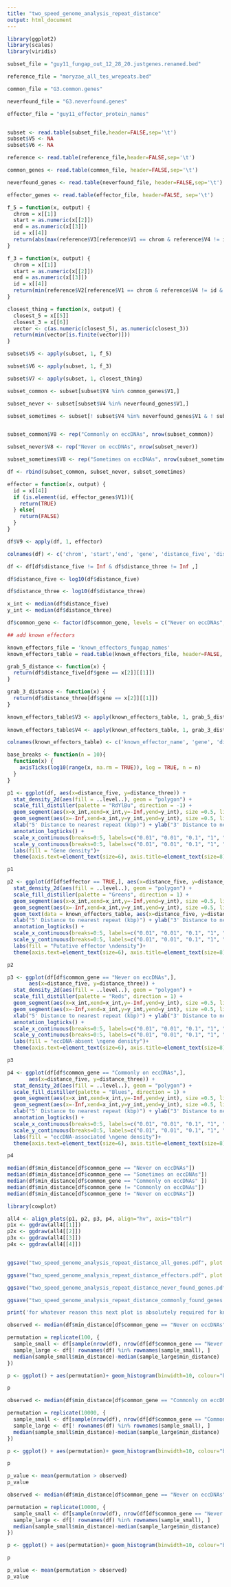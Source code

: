 ```yaml
---
title: "two_speed_genome_analysis_repeat_distance"
output: html_document
---
```



```r
library(ggplot2)
library(scales)
library(viridis)

subset_file = "guy11_fungap_out_12_28_20.justgenes.renamed.bed"

reference_file = "moryzae_all_tes_wrepeats.bed"

common_file = "G3.common.genes"

neverfound_file = "G3.neverfound.genes"

effector_file = "guy11_effector_protein_names"


subset <- read.table(subset_file,header=FALSE,sep='\t')
subset$V5 <- NA
subset$V6 <- NA

reference <- read.table(reference_file,header=FALSE,sep='\t')

common_genes <- read.table(common_file, header=FALSE,sep='\t')

neverfound_genes <- read.table(neverfound_file, header=FALSE,sep='\t')

effector_genes <- read.table(effector_file, header=FALSE, sep='\t')

```

```r
f_5 = function(x, output) {
  chrom = x[[1]]
  start = as.numeric(x[[2]])
  end = as.numeric(x[[3]])
  id = x[[4]]
  return(abs(max(reference$V3[reference$V1 == chrom & reference$V4 != id & reference$V3 <= start] - start)))
}

f_3 = function(x, output) {
  chrom = x[[1]]
  start = as.numeric(x[[2]])
  end = as.numeric(x[[3]])
  id = x[[4]]
  return(min(reference$V2[reference$V1 == chrom & reference$V4 != id & reference$V2 >= end] - end))
}

closest_thing = function(x, output) {
  closest_5 = x[[5]]
  closest_3 = x[[6]]
  vector <- c(as.numeric(closest_5), as.numeric(closest_3))
  return(min(vector[is.finite(vector)]))
}
```

```r
subset$V5 <- apply(subset, 1, f_5)

subset$V6 <- apply(subset, 1, f_3)

subset$V7 <- apply(subset, 1, closest_thing)

subset_common <- subset[subset$V4 %in% common_genes$V1,]

subset_never <- subset[subset$V4 %in% neverfound_genes$V1,]

subset_sometimes <- subset[! subset$V4 %in% neverfound_genes$V1 & ! subset$V4 %in% common_genes$V1 ,]


subset_common$V8 <- rep("Commonly on eccDNAs", nrow(subset_common))

subset_never$V8 <- rep("Never on eccDNAs", nrow(subset_never))

subset_sometimes$V8 <- rep("Sometimes on eccDNAs", nrow(subset_sometimes))

df <- rbind(subset_common, subset_never, subset_sometimes)

effector = function(x, output) {
  id = x[[4]]
  if (is.element(id, effector_genes$V1)){
    return(TRUE)
  } else{
    return(FALSE)
  }
}

df$V9 <- apply(df, 1, effector)

colnames(df) <- c('chrom', 'start','end', 'gene', 'distance_five', 'distance_three', 'min_distance', 'common_gene', 'effector')

df <- df[df$distance_five != Inf & df$distance_three != Inf ,]

df$distance_five <- log10(df$distance_five)

df$distance_three <- log10(df$distance_three)

x_int <- median(df$distance_five)
y_int <- median(df$distance_three)

df$common_gene <- factor(df$common_gene, levels = c("Never on eccDNAs","Sometimes on eccDNAs",  "Commonly on eccDNAs"))

```
```r
## add known effectors

known_effectors_file = 'known_effectors_fungap_names'
known_effectors_table = read.table(known_effectors_file, header=FALSE, sep='\t')

grab_5_distance <- function(x) {
  return(df$distance_five[df$gene == x[2]][[1]])
}

grab_3_distance <- function(x) {
  return(df$distance_three[df$gene == x[2]][[1]])
}

known_effectors_table$V3 <- apply(known_effectors_table, 1, grab_5_distance)
  
known_effectors_table$V4 <- apply(known_effectors_table, 1, grab_3_distance)

colnames(known_effectors_table) <- c('known_effector_name', 'gene', 'distance_five', 'distance_three')


```




```r
base_breaks <- function(n = 10){
  function(x) {
    axisTicks(log10(range(x, na.rm = TRUE)), log = TRUE, n = n)
  }
}
```

```r
p1 <- ggplot(df, aes(x=distance_five, y=distance_three)) +  
  stat_density_2d(aes(fill = ..level..), geom = "polygon") +
  scale_fill_distiller(palette = "RdYlBu", direction = -1) +
  geom_segment(aes(x=x_int,xend=x_int,y=-Inf,yend=y_int), size =0.5, linetype='dashed') +
  geom_segment(aes(x=-Inf,xend=x_int,y=y_int,yend=y_int), size =0.5, linetype='dashed') +
  xlab("5' Distance to nearest repeat (kbp)") + ylab("3' Distance to nearest repeat (kbp)") +
  annotation_logticks() +
  scale_x_continuous(breaks=0:5, labels=c("0.01", "0.01", "0.1", "1", "10", "100"), limits = c(0.5,4.5)) +
  scale_y_continuous(breaks=0:5, labels=c("0.01", "0.01", "0.1", "1", "10", "100"), limits = c(0.5,4.5)) +
  labs(fill = "Gene density")+
  theme(axis.text=element_text(size=6), axis.title=element_text(size=8), legend.title=element_text(size=8), legend.position = 'bottom', legend.text=element_text(size=6))

p1


```



```r
p2 <- ggplot(df[df$effector == TRUE,], aes(x=distance_five, y=distance_three)) +  
  stat_density_2d(aes(fill = ..level..), geom = "polygon") +
  scale_fill_distiller(palette = "Greens", direction = 1) +
  geom_segment(aes(x=x_int,xend=x_int,y=-Inf,yend=y_int), size =0.5, linetype='dashed') +
  geom_segment(aes(x=-Inf,xend=x_int,y=y_int,yend=y_int), size =0.5, linetype='dashed') +
  geom_text(data = known_effectors_table, aes(x=distance_five, y=distance_three, label=known_effector_name)) +
  xlab("5' Distance to nearest repeat (kbp)") + ylab("3' Distance to nearest repeat (kbp)") +
  annotation_logticks() +
  scale_x_continuous(breaks=0:5, labels=c("0.01", "0.01", "0.1", "1", "10", "100"), limits = c(0.5,4.5)) +
  scale_y_continuous(breaks=0:5, labels=c("0.01", "0.01", "0.1", "1", "10", "100"), limits = c(0.5,4.5)) +
  labs(fill = "Putative effector \ndensity")+
  theme(axis.text=element_text(size=6), axis.title=element_text(size=8), legend.title=element_text(size=8), legend.position = 'bottom', legend.text=element_text(size=6))

p2


```


```r

p3 <- ggplot(df[df$common_gene == "Never on eccDNAs",],
       aes(x=distance_five, y=distance_three)) +  
  stat_density_2d(aes(fill = ..level..), geom = "polygon") +
  scale_fill_distiller(palette = "Reds", direction = 1) +
  geom_segment(aes(x=x_int,xend=x_int,y=-Inf,yend=y_int), size =0.5, linetype='dashed') +
  geom_segment(aes(x=-Inf,xend=x_int,y=y_int,yend=y_int), size =0.5, linetype='dashed') +
  xlab("5' Distance to nearest repeat (kbp)") + ylab("3' Distance to nearest repeat (kbp)") +
  annotation_logticks() +
  scale_x_continuous(breaks=0:5, labels=c("0.01", "0.01", "0.1", "1", "10", "100"), limits = c(0.5,4.5)) +
  scale_y_continuous(breaks=0:5, labels=c("0.01", "0.01", "0.1", "1", "10", "100"), limits = c(0.5,4.5)) +
  labs(fill = "eccDNA-absent \ngene density")+
  theme(axis.text=element_text(size=6), axis.title=element_text(size=8), legend.title=element_text(size=8), legend.position = 'bottom', legend.text=element_text(size=6))

p3


```

```r
p4 <- ggplot(df[df$common_gene == "Commonly on eccDNAs",],
       aes(x=distance_five, y=distance_three)) +  
  stat_density_2d(aes(fill = ..level..), geom = "polygon") +
  scale_fill_distiller(palette = "Blues", direction = 1) +
  geom_segment(aes(x=x_int,xend=x_int,y=-Inf,yend=y_int), size =0.5, linetype='dashed') +
  geom_segment(aes(x=-Inf,xend=x_int,y=y_int,yend=y_int), size =0.5, linetype='dashed') +
  xlab("5' Distance to nearest repeat (kbp)") + ylab("3' Distance to nearest repeat (kbp)") +
  annotation_logticks() +
  scale_x_continuous(breaks=0:5, labels=c("0.01", "0.01", "0.1", "1", "10", "100"), limits = c(0.5,4.5)) +
  scale_y_continuous(breaks=0:5, labels=c("0.01", "0.01", "0.1", "1", "10", "100"), limits = c(0.5,4.5)) +
  labs(fill = "eccDNA-associated \ngene density")+
  theme(axis.text=element_text(size=6), axis.title=element_text(size=8), legend.title=element_text(size=8), legend.position = 'bottom', legend.text=element_text(size=6))

p4

```


```r

median(df$min_distance[df$common_gene == "Never on eccDNAs"])
median(df$min_distance[df$common_gene == "Sometimes on eccDNAs"])
median(df$min_distance[df$common_gene == "Commonly on eccDNAs" ])
median(df$min_distance[df$common_gene != "Commonly on eccDNAs"])
median(df$min_distance[df$common_gene != "Never on eccDNAs"])
```

```r
library(cowplot)

all4 <- align_plots(p1, p2, p3, p4, align="hv", axis="tblr")
p1x <- ggdraw(all4[[1]])
p2x <- ggdraw(all4[[2]])
p3x <- ggdraw(all4[[3]])
p4x <- ggdraw(all4[[4]])


ggsave("two_speed_genome_analysis_repeat_distance_all_genes.pdf", plot = p1x, width = 3.25, height = 3.25)

ggsave("two_speed_genome_analysis_repeat_distance_effectors.pdf", plot = p2x, width = 3.25, height = 3.25)

ggsave("two_speed_genome_analysis_repeat_distance_never_found_genes.pdf", plot = p3x, width = 3.25, height = 3.25)

ggsave("two_speed_genome_analysis_repeat_distance_commonly_found_genes.pdf", plot = p4x, width = 3.25, height = 3.25)

```


```r
print('for whatever reason this next plot is absolutely required for knitting the html file but please disregard')
```


```r
observed <- median(df$min_distance[df$common_gene == "Never on eccDNAs" ]) - median(df$min_distance[df$common_gene == "Sometimes on eccDNAs" | df$common_gene == "Commonly on eccDNAs" ])

permutation = replicate(100, {
  sample_small <- df[sample(nrow(df), nrow(df[df$common_gene == "Never on eccDNAs",]) , replace = FALSE), ]
  sample_large <- df[! rownames(df) %in% rownames(sample_small), ]
  median(sample_small$min_distance)-median(sample_large$min_distance)
})

p <- ggplot() + aes(permutation)+ geom_histogram(binwidth=10, colour="black", fill="white") + xlim(-150,150) + geom_vline(xintercept=observed)

p
```


```r
observed <- median(df$min_distance[df$common_gene == "Commonly on eccDNAs" ]) - median(df$min_distance[df$common_gene == "Sometimes on eccDNAs" | df$common_gene == "Never on eccDNAs" ])

permutation = replicate(10000, {
  sample_small <- df[sample(nrow(df), nrow(df[df$common_gene == "Commonly on eccDNAs",]) , replace = FALSE), ]
  sample_large <- df[! rownames(df) %in% rownames(sample_small), ]
  median(sample_small$min_distance)-median(sample_large$min_distance)
})

p <- ggplot() + aes(permutation)+ geom_histogram(binwidth=10, colour="black", fill="white") + xlim(-150,150) + geom_vline(xintercept=observed)

p

p_value <- mean(permutation > observed)
p_value

```

```r
observed <- median(df$min_distance[df$common_gene == "Never on eccDNAs" ]) - median(df$min_distance[df$common_gene == "Sometimes on eccDNAs" | df$common_gene == "Commonly on eccDNAs" ])

permutation = replicate(10000, {
  sample_small <- df[sample(nrow(df), nrow(df[df$common_gene == "Never on eccDNAs",]) , replace = FALSE), ]
  sample_large <- df[! rownames(df) %in% rownames(sample_small), ]
  median(sample_small$min_distance)-median(sample_large$min_distance)
})

p <- ggplot() + aes(permutation)+ geom_histogram(binwidth=10, colour="black", fill="white") + xlim(-200,200) + geom_vline(xintercept=observed)

p

p_value <- mean(permutation > observed)
p_value
```

